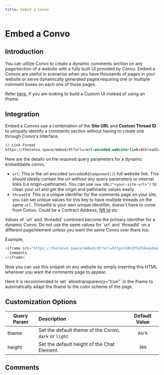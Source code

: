---
title: Embed a Convo
---


# Embed a Convo

## Introduction

You can utilize Convo to create a dynamic comments section on any page/section of a website with a fully built UI provided by Convo.
Embed a Convos are useful in scenarios when you have thousands of pages in your website or serve dynamically generated pages requiring one or multiple comment boxes on each one of those pages.

Refer [here](/integrate/Convo-API/api-docs), if you are looking to build a Custom UI instead of using an Iframe.

## Integration

Embed a Convos use a combination of the **Site URL** and **Custom Thread ID** to uniquely identify a comments section without having to create one through Convo's Interface.


```html
// Link Format
https://theconvo.space/embed/dt?url=<url-encoded-website-link>&threadId=<unique-thread-identifier>
```
Here are the details on the *required* query parameters for a dynamic embeddable convo,
- `url`: This is the url encoded (`encodeURIComponent()`) full website link. This should ideally contain the url *without* any query parameters or internal links (i.e origin+pathname). You can use `new URL("<your-site-url>")` to clean your url and get the origin and pathname values easily.
- `threadId`: This is a unique identifier for the comments page on your site, you can set unique values for this key to have multiple threads on the same `url`. ThreadId is your own unique identifier, doesn't have to come from Convo. Could be a Contract Address, [Nft Id](/integrate/Convo-API/standards) etc


<Callout emoji="ℹ️">
  Values of `url` and `threadId` combined become the primary identifier for a dynamic Convo. Do not use the same values for `url` and `threadId` on a different page/element unless you want the same Convo over there too.
</Callout>

Example,
```js
<iframe src="https://theconvo.space/embed/dt?url=https%3A%2F%2Fdeepdao.io%2F&threadId=fJPU8mZiQwVXV6K1xXlw" allowtransparency="true" width="100%" height="600px" style="border: none;">
  Comments
</iframe>
```

Now you can use this snippet on any website by simply inserting this HTML wherever you want the comments page to appear.

<Callout emoji="ℹ️">
  Here it is recommended to set `allowtransparency="true"` in the iframe to automatically adapt the iframe to the color scheme of the page.
</Callout>


## Customization Options

| Query Param 	| Description 	| Default Value 	|
|-	|:-	|:-:	|
| theme 	|     Set the default theme of the Convo. `dark` or `light` 	| `dark` 	|
| height 	|     Set the default height of the Chat Element.	| `300` |


## Comments
<CommentBox threadId="dynamic-embeddable-convo"/>
